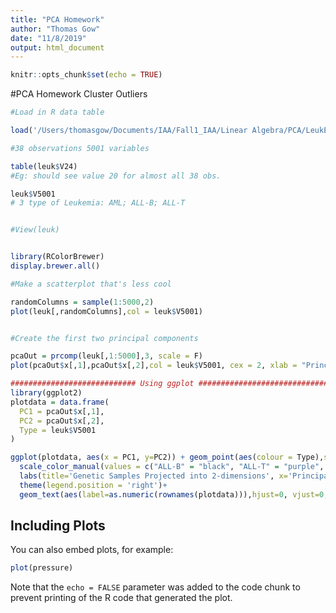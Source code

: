 ```yaml
---
title: "PCA Homework"
author: "Thomas Gow"
date: "11/8/2019"
output: html_document
---
```


```r
knitr::opts_chunk$set(echo = TRUE)
```

#PCA Homework Cluster Outliers  

```r
#Load in R data table

load('/Users/thomasgow/Documents/IAA/Fall1_IAA/Linear Algebra/PCA/LeukError-2.RData')

#38 observations 5001 variables

table(leuk$V24)
#Eg: should see value 20 for almost all 38 obs.

leuk$V5001
# 3 type of Leukemia: AML; ALL-B; ALL-T


#View(leuk)


library(RColorBrewer)
display.brewer.all()

#Make a scatterplot that's less cool

randomColumns = sample(1:5000,2)
plot(leuk[,randomColumns],col = leuk$V5001)


#Create the first two principal components

pcaOut = prcomp(leuk[,1:5000],3, scale = F)
plot(pcaOut$x[,1],pcaOut$x[,2],col = leuk$V5001, cex = 2, xlab = "Principal Component 1", ylab = "Principal Component 2", main = 'Genetic Samples Projected into 2-dimensions')

############################ Using ggplot ##########################################
library(ggplot2)
plotdata = data.frame(
  PC1 = pcaOut$x[,1],
  PC2 = pcaOut$x[,2],
  Type = leuk$V5001
)

ggplot(plotdata, aes(x = PC1, y=PC2)) + geom_point(aes(colour = Type),size=3) + 
  scale_color_manual(values = c("ALL-B" = "black", "ALL-T" = "purple", "AML" = "green")) +
  labs(title='Genetic Samples Projected into 2-dimensions', x='Principal Component 1', y='Principal Component 2') +
  theme(legend.position = 'right')+
  geom_text(aes(label=as.numeric(rownames(plotdata))),hjust=0, vjust=0, size=4)
```

## Including Plots

You can also embed plots, for example:

```r
plot(pressure)
```

Note that the `echo = FALSE` parameter was added to the code chunk to prevent printing of the R code that generated the plot.
